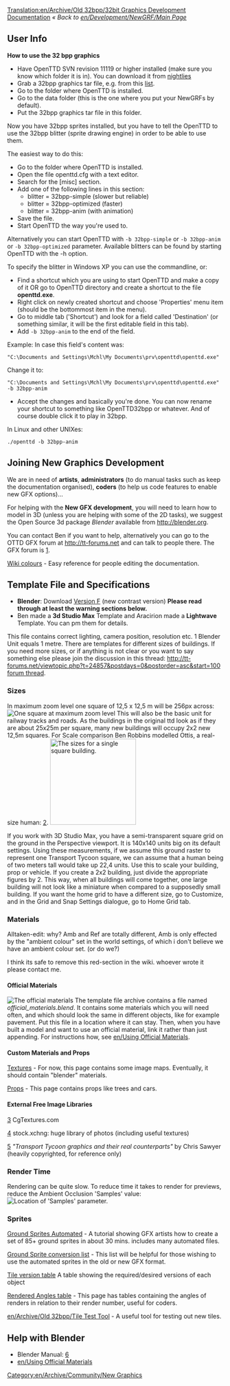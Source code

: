 [[Translation:en/Archive/Old 32bpp/32bit Graphics Development Documentation]]
''« Back to [[en/Development/NewGRF/Main Page]]''
== User Info ==

{{en/Nightly}}
'''How to use the 32 bpp graphics'''

*Have OpenTTD SVN revision 11119 or higher installed (make sure you know which folder it is in). You can download it from [http://www.openttd.org/nightly.php nightlies]
*Grab a 32bpp graphics tar file, e.g. from this [[en/Archive/Old 32bpp/List of downloadable 32 bpp tars | list]].
*Go to the folder where OpenTTD is installed.
*Go to the data folder (this is the one where you put your NewGRFs by default).
*Put the 32bpp graphics tar file in this folder.  

Now you have 32bpp sprites installed, but you have to tell the OpenTTD to use the 32bpp blitter (sprite drawing engine) in order to be able to use them. 
    
The easiest way to do this:
*Go to the folder where OpenTTD is installed.
*Open the file openttd.cfg with a text editor.
*Search for the [misc] section.
*Add one of the following lines in this section: 
**blitter = 32bpp-simple        (slower but reliable)      
**blitter = 32bpp-optimized  (faster) 
**blitter = 32bpp-anim       (with animation)
*Save the file.
*Start OpenTTD the way you're used to.

Alternatively you can start OpenTTD with <code>-b 32bpp-simple</code> or <code>-b 32bpp-anim</code> or <code>-b 32bpp-optimized</code> parameter.
Available blitters can be found by starting OpenTTD with the -h option.

To specify the blitter in Windows XP you can use the commandline, or: 

*Find a shortcut which you are using to start OpenTTD and make a copy of it OR go to OpenTTD directory and create a shortcut to the file '''openttd.exe'''.
*Right click on newly created shortcut and choose 'Properties' menu item (should be the bottommost item in the menu).
*Go to middle tab ('Shortcut') and look for a field called 'Destination' (or something similar, it will be the first editable field in this tab).
*Add <code>-b 32bpp-anim</code> to the end of the field.

Example: In case this field's content was:

 "C:\Documents and Settings\Mchl\My Documents\prv\openttd\openttd.exe"

Change it to:
 "C:\Documents and Settings\Mchl\My Documents\prv\openttd\openttd.exe" -b 32bpp-anim

*Accept the changes and basically you're done. You can now rename your shortcut to something like OpenTTD32bpp or whatever. And of course double click it to play in 32bpp.

In Linux and other UNIXes:

 ./openttd -b 32bpp-anim

==Joining New Graphics Development==

We are in need of '''artists''', '''administrators''' (to do manual tasks such as keep the documentation organised), '''coders''' (to help us code features to enable new GFX options)...

For helping with the '''New GFX development''', you will need to learn how to model in 3D (unless you are helping with some of the 2D tasks), we suggest the Open Source 3d package ''Blender'' available from http://blender.org.

You can contact Ben if you want to help, alternatively you can go to the OTTD GFX forum at http://tt-forums.net and can talk to people there. The GFX forum is [http://tt-forums.net/viewforum.php?f=36].

[[en/Archive/Old 32bpp/Wiki colours (New graphics)|Wiki colours]] - Easy reference for people editing the documentation.

==Template File and Specifications==
* '''Blender''': Download [http://www.tt-forums.net/download.php?id=53231 Version F] (new contrast version)  '''Please read through at least the warning sections below.'''
* Ben made a '''3d Studio Max''' Template and  Aracirion made a '''Lightwave''' Template. You can pm them for details.

This file contains correct lighting, camera position, resolution etc. 1 Blender Unit equals 1 metre. There are templates for different sizes of buildings. If you need more sizes, or if anything is not clear or you want to say something else please join the discussion in this thread: [[http://tt-forums.net/viewtopic.php?t=24857&postdays=0&postorder=asc&start=100 forum thread]].

===Sizes===

{{en/Note|This section is under discussion, due to the latest developments for 32bpp graphics}}

In maximum zoom level one square of 12,5 x 12,5 m will be 256px across:
[[File:en/Archive/Old 32bpp/Model square.png|center|frame|One square at maximum zoom level]]
This will also be the basic unit for railway tracks and roads. As the buildings in the original ttd look as if they are about 25x25m per square, many new buildings will occupy 2x2 new 12,5m squares. For Scale comparison Ben Robbins modelled Ottis, a real-size human: [http://tt-forums.net/download.php?id=48953].
[[File:en/Archive/Old 32bpp/3dsmeasurements.jpeg|thumb|200px|left|The sizes for a single square building.]]

If you work with 3D Studio Max, you have a semi-transparent square grid on the ground in the Perspective viewport. It is 140x140 units big on its default settings. Using these measurements, if we assume this ground raster to represent one Transport Tycoon square, we can assume that a human being of two meters tall would take up 22,4 units. Use this to scale your building, prop or vehicle.
If you create a 2x2 building, just divide the appropriate figures by 2.
This way, when all buildings will come together, one large building will not look like a miniature when compared to a supposedly small building.
If you want the home grid to have a different size, go to Customize, and in the Grid and Snap Settings dialogue, go to Home Grid tab.
{{en/-}}
===Materials===
Alltaken-edit:  why?  Amb and Ref are totally different, Amb is only effected by the "ambient colour" set in the world settings, of which i don't believe we have an ambient colour set. (or do we?)

I think its safe to remove this red-section in the wiki.  whoever wrote it please contact me.

{{en/Warning|for EVERY material you create, in the 'shaders' tab (see image), you have to change the 'Amb' parameter (it's 0.5 by default) to match the 'Ref' parameter (it's 1 by default). Then you always have to modify 'Ref' and 'Amb' together. 'Amb' should always have the same value as 'Ref'.
[[File:en/Archive/Old 32bpp/Ref-&-amb.png|600px]]
}}

====Official Materials====
[[File:en/Archive/Old 32bpp/Official materials.png|center|frame|The official materials]]
The template file archive contains a file named ''official_materials.blend''. It contains some materials which you will need often, and which should look the same in different objects, like for example pavement. Put this file in a location where it can stay. Then, when you have built a model and want to use an official material, link it rather than just appending. For instructions how, see [[en/Using Official Materials]].
{{en/Warning|Make sure you link to the official materials rather than just appending them. The advantage will be that once we change how the pavement looks, for example, you just have to replace the ''official_materials.blend'', and the material will be updated in all your files automatically.
}}

====Custom Materials and Props====

[[en/Archive/Old 32bpp/Standardised materials (New Graphics)|Textures]] - For now, this page contains some image maps. Eventually, it should contain "blender" materials.

[[en/Archive/Old 32bpp/Props (New Graphics)|Props]] - This page contains props like trees and cars.

====External Free Image Libraries====
[http://www.cgtextures.com/] CgTextures.com

[http://www.sxc.hu/index.phtml] stock.xchng: huge library of photos (including useful textures)

[http://www.chrissawyer.com/feature1a.htm] ''"Transport Tycoon graphics and their real counterparts"'' by Chris Sawyer (heavily copyrighted, for reference only)

===Render Time===
Rendering can be quite slow. To reduce time it takes to render for previews, reduce the Ambient Occlusion 'Samples' value:
[[File:en/Archive/Old 32bpp/AO-samples.png|center|frame|Location of 'Samples' parameter.]]

===Sprites===
[[en/Archive/Old 32bpp/Ground Sprites Automated (New Graphics)|Ground Sprites Automated]] - A tutorial showing GFX artists how to create a set of 85+ ground sprites in about 30 mins.  includes many automated files.

[[en/Archive/Old 32bpp/Ground sprites conversions list (New Graphics)|Ground Sprite conversion list]] - This list will be helpful for those wishing to use the automated sprites in the old or new GFX format.

[[en/Archive/Old 32bpp/Tile version table (New graphics)|Tile version table]] A table showing the required/desired versions of each object

[[en/Archive/Old 32bpp/Rendered Angles table (New graphics)|Rendered Angles table]] - This page has tables containing the angles of renders in relation to their render number, useful for coders.

[[en/Archive/Old 32bpp/Tile Test Tool]] - A useful tool for testing out new tiles.

==Help with Blender==
* Blender Manual: [http://mediawiki.blender.org/index.php/Manual/Manual]
* [[en/Using Official Materials]]



[[Category:en/Archive/Community/New Graphics]]